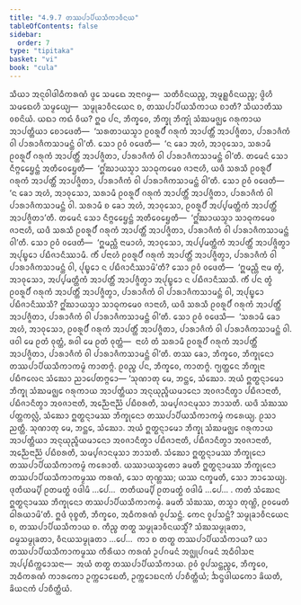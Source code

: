 ```yaml
---
title: "4.9.7 ᨲᩔᨸᩣᨸᩥᨿᩈᩥᨠᩣᩅᩥᨶᨿ"
tableOfContents: false
sidebar:
  order: 7
type: "tipitaka"
basket: "vi"
book: "cula"
---
```



<DynamicBreadcrumb />

<Division number="238" book="cula">

<Paragraph number="981" book="cula">
ᩈᩥᨿᩣ ᩋᨶᩩᩅᩤᨴᩤᨵᩥᨠᩁᨱᩴ ᨴ᩠ᩅᩮ ᩈᨾᨳᩮ ᩋᨶᩣᨣᨾ᩠ᨾ—  ᩈᨲᩥᩅᩥᨶᨿᨬ᩠ᨧ, ᩋᨾᩪᩊ᩠ᩉᩅᩥᨶᨿᨬ᩠ᨧ; ᨴ᩠ᩅᩦᩉᩥ ᩈᨾᨳᩮᩉᩥ ᩈᨾ᩠ᨾᩮᨿ᩠ᨿ—  ᩈᨾ᩠ᨾᩩᨡᩣᩅᩥᨶᨿᩮᨶ ᨧ, ᨲᩔᨸᩣᨸᩥᨿᩈᩥᨠᩣᨿ ᨧᩣᨲᩥ? ᩈᩥᨿᩣᨲᩥᩔ ᩅᨧᨶᩦᨿᩴ. ᨿᨳᩣ ᨠᨳᩴ ᩅᩥᨿ? ᩍᨵ ᨸᨶ, ᨽᩥᨠ᩠ᨡᩅᩮ, ᨽᩥᨠ᩠ᨡᩩ ᨽᩥᨠ᩠ᨡᩩᩴ ᩈᩴᨥᨾᨩ᩠ᨫᩮ ᨣᩁᩩᨠᩣᨿ ᩋᩣᨸᨲ᩠ᨲᩥᨿᩣ ᨧᩮᩣᨴᩮᨲᩥ—  ‘ᩈᩁᨲᩣᨿᩈ᩠ᨾᩣ ᩑᩅᩁᩪᨸᩥᩴ ᨣᩁᩩᨠᩴ ᩋᩣᨸᨲ᩠ᨲᩥᩴ ᩋᩣᨸᨩ᩠ᨩᩥᨲᩣ, ᨸᩣᩁᩣᨩᩥᨠᩴ ᩅᩤ ᨸᩣᩁᩣᨩᩥᨠᩈᩣᨾᨶ᩠ᨲᩴ ᩅᩤ’ᨲᩥ. ᩈᩮᩣ ᩑᩅᩴ ᩅᨴᩮᨲᩥ—  ‘ᨶ ᨡᩮᩣ ᩋᩉᩴ, ᩋᩣᩅᩩᩈᩮᩣ, ᩈᩁᩣᨾᩥ ᩑᩅᩁᩪᨸᩥᩴ ᨣᩁᩩᨠᩴ ᩋᩣᨸᨲ᩠ᨲᩥᩴ ᩋᩣᨸᨩ᩠ᨩᩥᨲᩣ, ᨸᩣᩁᩣᨩᩥᨠᩴ ᩅᩤ ᨸᩣᩁᩣᨩᩥᨠᩈᩣᨾᨶ᩠ᨲᩴ ᩅᩤ’ᨲᩥ. ᨲᨾᩮᨶᩴ ᩈᩮᩣ ᨶᩥᨻ᩠ᨻᩮᨮᩮᨶ᩠ᨲᩴ ᩋᨲᩥᩅᩮᨮᩮᨲᩥ—  ‘ᩍᩘᨥᩣᨿᩈ᩠ᨾᩣ ᩈᩣᨵᩩᨠᨾᩮᩅ ᨩᩣᨶᩣᩉᩥ, ᨿᨴᩥ ᩈᩁᩈᩥ ᩑᩅᩁᩪᨸᩥᩴ ᨣᩁᩩᨠᩴ ᩋᩣᨸᨲ᩠ᨲᩥᩴ ᩋᩣᨸᨩ᩠ᨩᩥᨲᩣ, ᨸᩣᩁᩣᨩᩥᨠᩴ ᩅᩤ ᨸᩣᩁᩣᨩᩥᨠᩈᩣᨾᨶ᩠ᨲᩴ ᩅᩤ’ᨲᩥ. ᩈᩮᩣ ᩑᩅᩴ ᩅᨴᩮᨲᩥ—  ‘ᨶ ᨡᩮᩣ ᩋᩉᩴ, ᩋᩣᩅᩩᩈᩮᩣ, ᩈᩁᩣᨾᩥ ᩑᩅᩁᩪᨸᩥᩴ ᨣᩁᩩᨠᩴ ᩋᩣᨸᨲ᩠ᨲᩥᩴ ᩋᩣᨸᨩ᩠ᨩᩥᨲᩣ, ᨸᩣᩁᩣᨩᩥᨠᩴ ᩅᩤ ᨸᩣᩁᩣᨩᩥᨠᩈᩣᨾᨶ᩠ᨲᩴ ᩅᩤ. ᩈᩁᩣᨾᩥ ᨧ ᨡᩮᩣ ᩋᩉᩴ, ᩋᩣᩅᩩᩈᩮᩣ, ᩑᩅᩁᩪᨸᩥᩴ ᩋᨸ᩠ᨸᨾᨲ᩠ᨲᩥᨠᩴ ᩋᩣᨸᨲ᩠ᨲᩥᩴ ᩋᩣᨸᨩ᩠ᨩᩥᨲᩣ’ᨲᩥ. ᨲᨾᩮᨶᩴ ᩈᩮᩣ ᨶᩥᨻ᩠ᨻᩮᨮᩮᨶ᩠ᨲᩴ ᩋᨲᩥᩅᩮᨮᩮᨲᩥ—  ‘ᩍᩘᨥᩣᨿᩈ᩠ᨾᩣ ᩈᩣᨵᩩᨠᨾᩮᩅ ᨩᩣᨶᩣᩉᩥ, ᨿᨴᩥ ᩈᩁᩈᩥ ᩑᩅᩁᩪᨸᩥᩴ ᨣᩁᩩᨠᩴ ᩋᩣᨸᨲ᩠ᨲᩥᩴ ᩋᩣᨸᨩ᩠ᨩᩥᨲᩣ, ᨸᩣᩁᩣᨩᩥᨠᩴ ᩅᩤ ᨸᩣᩁᩣᨩᩥᨠᩈᩣᨾᨶ᩠ᨲᩴ ᩅᩤ’ᨲᩥ. ᩈᩮᩣ ᩑᩅᩴ ᩅᨴᩮᨲᩥ—  ‘ᩍᨾᨬ᩠ᩉᩥ ᨶᩣᨾᩣᩉᩴ, ᩋᩣᩅᩩᩈᩮᩣ, ᩋᨸ᩠ᨸᨾᨲ᩠ᨲᩥᨠᩴ ᩋᩣᨸᨲ᩠ᨲᩥᩴ ᩋᩣᨸᨩ᩠ᨩᩥᨲ᩠ᩅᩣ ᩋᨸᩩᨭ᩠ᨮᩮᩣ ᨸᨭᩥᨩᩣᨶᩥᩔᩣᨾᩥ. ᨠᩥᩴ ᨸᨶᩣᩉᩴ ᩑᩅᩁᩪᨸᩥᩴ ᨣᩁᩩᨠᩴ ᩋᩣᨸᨲ᩠ᨲᩥᩴ ᩋᩣᨸᨩ᩠ᨩᩥᨲ᩠ᩅᩣ, ᨸᩣᩁᩣᨩᩥᨠᩴ ᩅᩤ ᨸᩣᩁᩣᨩᩥᨠᩈᩣᨾᨶ᩠ᨲᩴ ᩅᩤ, ᨸᩩᨭ᩠ᨮᩮᩣ ᨶ ᨸᨭᩥᨩᩣᨶᩥᩔᩣᨾᩦ’ᨲᩥ? ᩈᩮᩣ ᩑᩅᩴ ᩅᨴᩮᨲᩥ—  ‘ᩍᨾᨬ᩠ᩉᩥ ᨶᩣᨾ ᨲ᩠ᩅᩴ, ᩋᩣᩅᩩᩈᩮᩣ, ᩋᨸ᩠ᨸᨾᨲ᩠ᨲᩥᨠᩴ ᩋᩣᨸᨲ᩠ᨲᩥᩴ ᩋᩣᨸᨩ᩠ᨩᩥᨲ᩠ᩅᩣ ᩋᨸᩩᨭ᩠ᨮᩮᩣ ᨶ ᨸᨭᩥᨩᩣᨶᩥᩔᩈᩥ. ᨠᩥᩴ ᨸᨶ ᨲ᩠ᩅᩴ ᩑᩅᩁᩪᨸᩥᩴ ᨣᩁᩩᨠᩴ ᩋᩣᨸᨲ᩠ᨲᩥᩴ ᩋᩣᨸᨩ᩠ᨩᩥᨲ᩠ᩅᩣ, ᨸᩣᩁᩣᨩᩥᨠᩴ ᩅᩤ ᨸᩣᩁᩣᨩᩥᨠᩈᩣᨾᨶ᩠ᨲᩴ ᩅᩤ, ᩋᨸᩩᨭ᩠ᨮᩮᩣ ᨸᨭᩥᨩᩣᨶᩥᩔᩈᩥ? ᩍᩘᨥᩣᨿᩈ᩠ᨾᩣ ᩈᩣᨵᩩᨠᨾᩮᩅ ᨩᩣᨶᩣᩉᩥ, ᨿᨴᩥ ᩈᩁᩈᩥ ᩑᩅᩁᩪᨸᩥᩴ ᨣᩁᩩᨠᩴ ᩋᩣᨸᨲ᩠ᨲᩥᩴ ᩋᩣᨸᨩ᩠ᨩᩥᨲᩣ, ᨸᩣᩁᩣᨩᩥᨠᩴ ᩅᩤ ᨸᩣᩁᩣᨩᩥᨠᩈᩣᨾᨶ᩠ᨲᩴ ᩅᩤ’ᨲᩥ. ᩈᩮᩣ ᩑᩅᩴ ᩅᨴᩮᩈᩥ—  ‘ᩈᩁᩣᨾᩥ ᨡᩮᩣ ᩋᩉᩴ, ᩋᩣᩅᩩᩈᩮᩣ, ᩑᩅᩁᩪᨸᩥᩴ ᨣᩁᩩᨠᩴ ᩋᩣᨸᨲ᩠ᨲᩥᩴ ᩋᩣᨸᨩ᩠ᨩᩥᨲᩣ, ᨸᩣᩁᩣᨩᩥᨠᩴ ᩅᩤ ᨸᩣᩁᩣᨩᩥᨠᩈᩣᨾᨶ᩠ᨲᩴ ᩅᩤ. ᨴᩅᩤ ᨾᩮ ᩑᨲᩴ ᩅᩩᨲ᩠ᨲᩴ, ᩁᩅᩤ ᨾᩮ ᩑᨲᩴ ᩅᩩᨲ᩠ᨲᩴ—  ᨶᩣᩉᩴ ᨲᩴ ᩈᩁᩣᨾᩥ ᩑᩅᩁᩪᨸᩥᩴ ᨣᩁᩩᨠᩴ ᩋᩣᨸᨲ᩠ᨲᩥᩴ ᩋᩣᨸᨩ᩠ᨩᩥᨲᩣ, ᨸᩣᩁᩣᨩᩥᨠᩴ ᩅᩤ ᨸᩣᩁᩣᨩᩥᨠᩈᩣᨾᨶ᩠ᨲᩴ ᩅᩤ’ᨲᩥ. ᨲᩔ ᨡᩮᩣ, ᨽᩥᨠ᩠ᨡᩅᩮ, ᨽᩥᨠ᩠ᨡᩩᨶᩮᩣ ᨲᩔᨸᩣᨸᩥᨿᩈᩥᨠᩣᨠᨾ᩠ᨾᩴ ᨠᩣᨲᨻ᩠ᨻᩴ. ᩑᩅᨬ᩠ᨧ ᨸᨶ, ᨽᩥᨠ᩠ᨡᩅᩮ, ᨠᩣᨲᨻ᩠ᨻᩴ. ᨻ᩠ᨿᨲ᩠ᨲᩮᨶ ᨽᩥᨠ᩠ᨡᩩᨶᩣ ᨸᨭᩥᨻᩃᩮᨶ ᩈᩴᨥᩮᩣ ᨬᩣᨸᩮᨲᨻ᩠ᨻᩮᩣ—
</Paragraph>

<Paragraph number="982" book="cula">
‘ᩈᩩᨱᩣᨲᩩ ᨾᩮ, ᨽᨶ᩠ᨲᩮ, ᩈᩴᨥᩮᩣ. ᩋᨿᩴ ᩍᨲ᩠ᨳᨶ᩠ᨶᩣᨾᩮᩣ ᨽᩥᨠ᩠ᨡᩩ ᩈᩴᨥᨾᨩ᩠ᨫᩮ ᨣᩁᩩᨠᩣᨿ ᩋᩣᨸᨲ᩠ᨲᩥᨿᩣ ᩋᨶᩩᨿᩩᨬ᩠ᨩᩥᨿᨾᩣᨶᩮᩣ ᩋᩅᨩᩣᨶᩥᨲ᩠ᩅᩣ ᨸᨭᩥᨩᩣᨶᩣᨲᩥ, ᨸᨭᩥᨩᩣᨶᩥᨲ᩠ᩅᩣ ᩋᩅᨩᩣᨶᩣᨲᩥ, ᩋᨬ᩠ᨬᩮᨶᩣᨬ᩠ᨬᩴ ᨸᨭᩥᨧᩁᨲᩥ, ᩈᨾ᩠ᨸᨩᩣᨶᨾᩩᩈᩣ ᨽᩣᩈᨲᩥ. ᨿᨴᩥ ᩈᩴᨥᩔ ᨸᨲ᩠ᨲᨠᩃᩖᩴ, ᩈᩴᨥᩮᩣ ᩍᨲ᩠ᨳᨶ᩠ᨶᩣᨾᩔ ᨽᩥᨠ᩠ᨡᩩᨶᩮᩣ ᨲᩔᨸᩣᨸᩥᨿᩈᩥᨠᩣᨠᨾ᩠ᨾᩴ ᨠᩁᩮᨿ᩠ᨿ. ᩑᩈᩣ ᨬᨲ᩠ᨲᩥ.
</Paragraph>

<Paragraph number="983" book="cula">
ᩈᩩᨱᩣᨲᩩ ᨾᩮ, ᨽᨶ᩠ᨲᩮ, ᩈᩴᨥᩮᩣ. ᩋᨿᩴ ᩍᨲ᩠ᨳᨶ᩠ᨶᩣᨾᩮᩣ ᨽᩥᨠ᩠ᨡᩩ ᩈᩴᨥᨾᨩ᩠ᨫᩮ ᨣᩁᩩᨠᩣᨿ ᩋᩣᨸᨲ᩠ᨲᩥᨿᩣ ᩋᨶᩩᨿᩩᨬ᩠ᨩᩥᨿᨾᩣᨶᩮᩣ ᩋᩅᨩᩣᨶᩥᨲ᩠ᩅᩣ ᨸᨭᩥᨩᩣᨶᩣᨲᩥ, ᨸᨭᩥᨩᩣᨶᩥᨲ᩠ᩅᩣ ᩋᩅᨩᩣᨶᩣᨲᩥ, ᩋᨬ᩠ᨬᩮᨶᩣᨬ᩠ᨬᩴ ᨸᨭᩥᨧᩁᨲᩥ, ᩈᨾ᩠ᨸᨩᩣᨶᨾᩩᩈᩣ ᨽᩣᩈᨲᩥ. ᩈᩴᨥᩮᩣ ᩍᨲ᩠ᨳᨶ᩠ᨶᩣᨾᩔ ᨽᩥᨠ᩠ᨡᩩᨶᩮᩣ ᨲᩔᨸᩣᨸᩥᨿᩈᩥᨠᩣᨠᨾ᩠ᨾᩴ ᨠᩁᩮᩣᨲᩥ. ᨿᩔᩣᨿᩈ᩠ᨾᨲᩮᩣ ᨡᨾᨲᩥ ᩍᨲ᩠ᨳᨶ᩠ᨶᩣᨾᩔ ᨽᩥᨠ᩠ᨡᩩᨶᩮᩣ ᨲᩔᨸᩣᨸᩥᨿᩈᩥᨠᩣᨠᨾ᩠ᨾᩔ ᨠᩁᨱᩴ, ᩈᩮᩣ ᨲᩩᨱ᩠ᩉᩔ; ᨿᩔ ᨶᨠ᩠ᨡᨾᨲᩥ, ᩈᩮᩣ ᨽᩣᩈᩮᨿ᩠ᨿ.
</Paragraph>

<Paragraph number="984" book="cula">
ᨴᩩᨲᩥᨿᨾ᩠ᨸᩥ ᩑᨲᨾᨲ᩠ᨳᩴ ᩅᨴᩤᨾᩥ …ᨸᩮ…  ᨲᨲᩥᨿᨾ᩠ᨸᩥ ᩑᨲᨾᨲ᩠ᨳᩴ ᩅᨴᩤᨾᩥ …ᨸᩮ… .
</Paragraph>

<Paragraph number="985" book="cula">
ᨠᨲᩴ ᩈᩴᨥᩮᨶ ᩍᨲ᩠ᨳᨶ᩠ᨶᩣᨾᩔ ᨽᩥᨠ᩠ᨡᩩᨶᩮᩣ ᨲᩔᨸᩣᨸᩥᨿᩈᩥᨠᩣᨠᨾ᩠ᨾᩴ. ᨡᨾᨲᩥ ᩈᩴᨥᩔ, ᨲᩈ᩠ᨾᩣ ᨲᩩᨱ᩠ᩉᩦ, ᩑᩅᨾᩮᨲᩴ ᨵᩤᩁᨿᩣᨾᩦ’ᨲᩥ.
</Paragraph>

<Paragraph number="986" book="cula">
ᩍᨴᩴ ᩅᩩᨧ᩠ᨧᨲᩥ, ᨽᩥᨠ᩠ᨡᩅᩮ, ᩋᨵᩥᨠᩁᨱᩴ ᩅᩪᨸᩈᨶ᩠ᨲᩴ. ᨠᩮᨶ ᩅᩪᨸᩈᨶ᩠ᨲᩴ? ᩈᨾ᩠ᨾᩩᨡᩣᩅᩥᨶᨿᩮᨶ ᨧ, ᨲᩔᨸᩣᨸᩥᨿᩈᩥᨠᩣᨿ ᨧ. ᨠᩥᨬ᩠ᨧ ᨲᨲ᩠ᨳ ᩈᨾ᩠ᨾᩩᨡᩣᩅᩥᨶᨿᩈ᩠ᨾᩥᩴ? ᩈᩴᨥᩈᨾ᩠ᨾᩩᨡᨲᩣ, ᨵᨾ᩠ᨾᩈᨾ᩠ᨾᩩᨡᨲᩣ, ᩅᩥᨶᨿᩈᨾ᩠ᨾᩩᨡᨲᩣ …ᨸᩮ…  ᨠᩣ ᨧ ᨲᨲ᩠ᨳ ᨲᩔᨸᩣᨸᩥᨿᩈᩥᨠᩣᨿ? ᨿᩣ ᨲᩔᨸᩣᨸᩥᨿᩈᩥᨠᩣᨠᨾ᩠ᨾᩔ ᨠᩥᩁᩥᨿᩣ ᨠᩁᨱᩴ ᩏᨸᨣᨾᨶᩴ ᩋᨩ᩠ᨫᩩᨸᨣᨾᨶᩴ ᩋᨵᩥᩅᩤᩈᨶᩣ ᩋᨸ᩠ᨸᨭᩥᨠ᩠ᨠᩮᩣᩈᨶᩣ—  ᩋᨿᩴ ᨲᨲ᩠ᨳ ᨲᩔᨸᩣᨸᩥᨿᩈᩥᨠᩣᨿ. ᩑᩅᩴ ᩅᩪᨸᩈᨶ᩠ᨲᨬ᩠ᨧᩮ, ᨽᩥᨠ᩠ᨡᩅᩮ, ᩋᨵᩥᨠᩁᨱᩴ ᨠᩣᩁᨠᩮᩣ ᩏᨠ᩠ᨠᩮᩣᨭᩮᨲᩥ, ᩏᨠ᩠ᨠᩮᩣᨭᨶᨠᩴ ᨸᩣᨧᩥᨲ᩠ᨲᩥᨿᩴ; ᨨᨶ᩠ᨴᨴᩤᨿᨠᩮᩣ ᨡᩦᨿᨲᩥ, ᨡᩦᨿᨶᨠᩴ ᨸᩣᨧᩥᨲ᩠ᨲᩥᨿᩴ.
</Paragraph>
</Division>